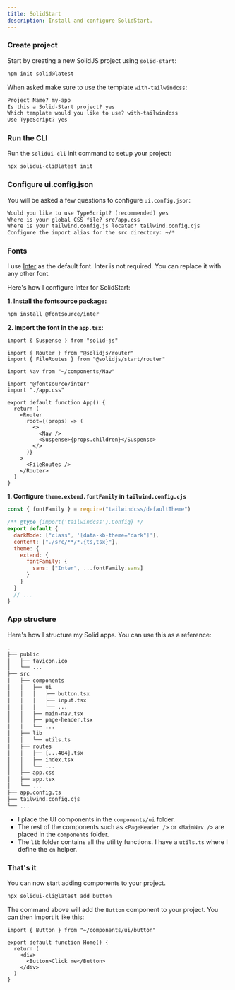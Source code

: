 ```yaml
---
title: SolidStart
description: Install and configure SolidStart.
---
```


<Steps>

### Create project

Start by creating a new SolidJS project using `solid-start`:

```bash
npm init solid@latest
```

When asked make sure to use the template `with-tailwindcss`:

```txt showLineNumbers
Project Name? my-app
Is this a Solid-Start project? yes
Which template would you like to use? with-tailwindcss
Use TypeScript? yes
```

### Run the CLI

Run the `solidui-cli` init command to setup your project:

```bash
npx solidui-cli@latest init
```

### Configure ui.config.json

You will be asked a few questions to configure `ui.config.json`:

```txt showLineNumbers
Would you like to use TypeScript? (recommended) yes
Where is your global CSS file? src/app.css
Where is your tailwind.config.js located? tailwind.config.cjs
Configure the import alias for the src directory: ~/*
```

### Fonts

I use [Inter](https://rsms.me/inter/) as the default font. Inter is not required. You can replace it with any other font.

Here's how I configure Inter for SolidStart:

**1. Install the fontsource package:**

```bash
npm install @fontsource/inter
```

**2. Import the font in the `app.tsx`:**

```tsx {8}
import { Suspense } from "solid-js"

import { Router } from "@solidjs/router"
import { FileRoutes } from "@solidjs/start/router"

import Nav from "~/components/Nav"

import "@fontsource/inter"
import "./app.css"

export default function App() {
  return (
    <Router
      root={(props) => (
        <>
          <Nav />
          <Suspense>{props.children}</Suspense>
        </>
      )}
    >
      <FileRoutes />
    </Router>
  )
}
```

**1. Configure `theme.extend.fontFamily` in `tailwind.config.cjs`**

```js {9-11}
const { fontFamily } = require("tailwindcss/defaultTheme")

/** @type {import('tailwindcss').Config} */
export default {
  darkMode: ["class", '[data-kb-theme="dark"]'],
  content: ["./src/**/*.{ts,tsx}"],
  theme: {
    extend: {
      fontFamily: {
        sans: ["Inter", ...fontFamily.sans]
      }
    }
  }
  // ...
}
```

### App structure

Here's how I structure my Solid apps. You can use this as a reference:

```txt {7-11,15-16}
.
├── public
│   ├── favicon.ico
│   └── ...
├── src
│   ├── components
│   │   ├── ui
│   │   │   ├── button.tsx
│   │   │   ├── input.tsx
│   │   │   └── ...
│   │   ├── main-nav.tsx
│   │   ├── page-header.tsx
│   │   └── ...
│   ├── lib
│   │   └── utils.ts
│   ├── routes
│   │   ├── [...404].tsx
│   │   ├── index.tsx
│   │   └── ...
│   ├── app.css
│   ├── app.tsx
│   └── ...
├── app.config.ts
├── tailwind.config.cjs
└── ...
```

- I place the UI components in the `components/ui` folder.
- The rest of the components such as `<PageHeader />` or `<MainNav />` are placed in the `components` folder.
- The `lib` folder contains all the utility functions. I have a `utils.ts` where I define the `cn` helper.

### That's it

You can now start adding components to your project.

```bash
npx solidui-cli@latest add button
```

The command above will add the `Button` component to your project. You can then import it like this:

```tsx {1,6} showLineNumbers
import { Button } from "~/components/ui/button"

export default function Home() {
  return (
    <div>
      <Button>Click me</Button>
    </div>
  )
}
```

</Steps>
